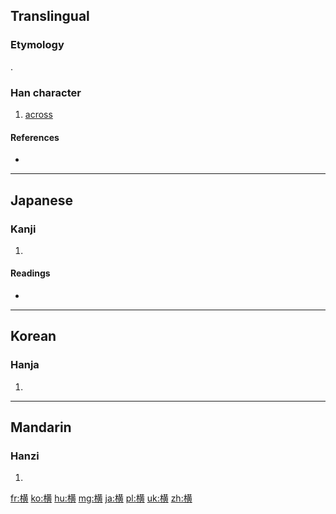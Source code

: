 {{also|橫|構}}
==Translingual==
{{stroke order|strokes=15}}
===Etymology===
{{Han compound|木|黄|ls=psc|c1=s|c2=p}}.

===Han character===
{{Han char|rn=75|rad=木|as=11|sn=15|four=|canj=木廿中金 (DTLC)|ids=⿰[[木]][[黄]]}}

# [[across]]

====References====
* {{Han ref|kx=0551.181|dkj=15484|hdz=21273.070|uh=6A2A|ud=27178}}

----

==Japanese==
===Kanji===
{{ja-kanji|grade=3|rs=木11}}

# {{defn|Japanese|sort=木11}}

====Readings====
* {{ja-readings|on=[[おう]] (ō), [[こう]] (kō)|kun=[[よこ]] (yoko), [[よこたわる]] (yokotawaru), [[よこたえる]] (yokotaeru)}}

----

==Korean==

===Hanja===
{{ko-hanja|hangeul=[[횡]]|eumhun=|rv=hoeng|mr=hoeng|y=hoyng}}

# {{defn|Korean|sort=木11}}

----

==Mandarin==

===Hanzi===
{{cmn-hanzi|tra=橫|pin=[[héng]] ([[heng2]])|wg=heng<sup>2</sup>}}

# {{defn|Mandarin|sort=木11}}

[[fr:横]]
[[ko:横]]
[[hu:横]]
[[mg:横]]
[[ja:横]]
[[pl:横]]
[[uk:横]]
[[zh:横]]